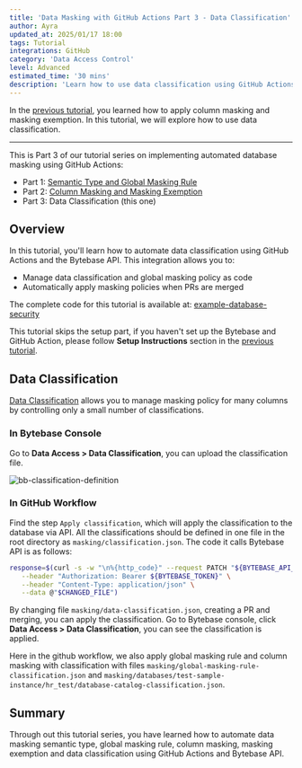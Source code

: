 ```yaml
---
title: 'Data Masking with GitHub Actions Part 3 - Data Classification'
author: Ayra
updated_at: 2025/01/17 18:00
tags: Tutorial
integrations: GitHub
category: 'Data Access Control'
level: Advanced
estimated_time: '30 mins'
description: 'Learn how to use data classification using GitHub Actions and Bytebase API'
---
```


<IncludeBlock url="/docs/share/tutorials/api-preface"></IncludeBlock>

In the [previous tutorial](/tutorials/github-action-data-masking-part2), you learned how to apply column masking and masking exemption. In this tutorial, we will explore how to use data classification.

---

This is Part 3 of our tutorial series on implementing automated database masking using GitHub Actions:

- Part 1: [Semantic Type and Global Masking Rule](/tutorials/github-action-data-masking-part1)
- Part 2: [Column Masking and Masking Exemption](/tutorials/github-action-data-masking-part2)
- Part 3: Data Classification (this one)

## Overview

In this tutorial, you'll learn how to automate data classification using GitHub Actions and the Bytebase API. This integration allows you to:

- Manage data classification and global masking policy as code
- Automatically apply masking policies when PRs are merged

The complete code for this tutorial is available at: [example-database-security](https://github.com/bytebase/example-database-security)

This tutorial skips the setup part, if you haven't set up the Bytebase and GitHub Action, please follow **Setup Instructions** section in the [previous tutorial](/tutorials/github-action-data-masking-part1).

## Data Classification

[Data Classification](/security/data-masking/data-classification/) allows you to manage masking policy for many columns by controlling only a small number of classifications.

### In Bytebase Console

Go to **Data Access > Data Classification**, you can upload the classification file.

![bb-classification-definition](/content/docs/tutorials/github-action-data-masking-part3/bb-classification-definition.webp)

### In GitHub Workflow

Find the step `Apply classification`, which will apply the classification to the database via API. All the classifications should be defined in one file in the root directory as `masking/classification.json`. The code it calls Bytebase API is as follows:

```bash
response=$(curl -s -w "\n%{http_code}" --request PATCH "${BYTEBASE_API_URL}/settings/bb.workspace.classification" \
   --header "Authorization: Bearer ${BYTEBASE_TOKEN}" \
   --header "Content-Type: application/json" \
   --data @"$CHANGED_FILE")
```

By changing file `masking/data-classification.json`, creating a PR and merging, you can apply the classification. Go to Bytebase console, click **Data Access > Data Classification**, you can see the classification is applied.

Here in the github workflow, we also apply global masking rule and column masking with classification with files `masking/global-masking-rule-classification.json` and `masking/databases/test-sample-instance/hr_test/database-catalog-classification.json`.

## Summary

Through out this tutorial series, you have learned how to automate data masking semantic type, global masking rule, column masking, masking exemption and data classification using GitHub Actions and Bytebase API.
